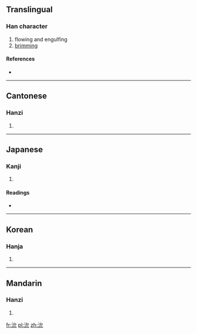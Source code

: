 ==Translingual==

===Han character===
{{Han char|rn=85|rad=水|as=04|sn=7|four=3311<sub>1</sub>|canj=水戈竹山 (EIHU)}}

# flowing and engulfing
# [[brimming]]

====References====
* {{Han ref|kx=0610.040|dkj=17188|dj=1002.140|hdz=31576.030|uh=6C87|ud=27783|bh=CB56|bd=52054}}

----

==Cantonese==

===Hanzi===
{{yue-hanzi|jyut=|y=wai5, yin2}}

# {{defn|Cantonese|sort=水04}}

----

==Japanese==

===Kanji===
{{ja-kanji|grade=|rs=水04}}

# {{defn|Japanese|sort=水04}}

====Readings====
* {{ja-readings|on=[[えん]] (en), [[い]] (i)|kun=[[ながれる]] (nagareru)}}

----

==Korean==

===Hanja===
{{ko-hanja|hangeul=연|eumhun=|rv=yeon|mr=yŏn|y=yen}}

# {{defn|Korean|sort=水04}}

----

==Mandarin==

===Hanzi===
{{cmn-hanzi|pin=[[shěn]] ([[shen3]]), [[tán]] ([[tan2]]), [[yǎn]] ([[yan3]])|wg=shen<sup>3</sup>, t'an<sup>2</sup>, yen<sup>3</sup>}}

# {{defn|Mandarin|sort=水04}}

[[fr:沇]]
[[pl:沇]]
[[zh:沇]]